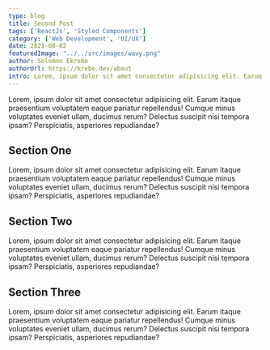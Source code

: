 ```yaml
---
type: blog
title: Second Post
tags: ['ReactJs', 'Styled Components']
category: ['Web Development', 'UI/UX']
date: 2021-08-02
featuredImage: "../../src/images/wavy.png"
author: Solomon Ekrebe
authorUrl: https://krebe.dev/about
intro: Lorem, ipsum dolor sit amet consectetur adipisicing elit. Earum itaque praesentium voluptatem eaque pariatur repellendus! Cumque minus voluptates eveniet
---
```



Lorem, ipsum dolor sit amet consectetur adipisicing elit. Earum itaque 
praesentium voluptatem eaque pariatur repellendus! Cumque minus voluptates eveniet 
ullam, ducimus rerum? Delectus suscipit nisi tempora ipsam? Perspiciatis, asperiores 
repudiandae?

## Section One
Lorem, ipsum dolor sit amet consectetur adipisicing elit. Earum itaque 
praesentium voluptatem eaque pariatur repellendus! Cumque minus voluptates eveniet 
ullam, ducimus rerum? Delectus suscipit nisi tempora ipsam? Perspiciatis, asperiores 
repudiandae?

## Section Two
Lorem, ipsum dolor sit amet consectetur adipisicing elit. Earum itaque 
praesentium voluptatem eaque pariatur repellendus! Cumque minus voluptates eveniet 
ullam, ducimus rerum? Delectus suscipit nisi tempora ipsam? Perspiciatis, asperiores 
repudiandae?

## Section Three
Lorem, ipsum dolor sit amet consectetur adipisicing elit. Earum itaque 
praesentium voluptatem eaque pariatur repellendus! Cumque minus voluptates eveniet 
ullam, ducimus rerum? Delectus suscipit nisi tempora ipsam? Perspiciatis, asperiores 
repudiandae?